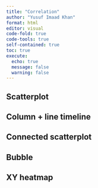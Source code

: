 ```yaml
---
title: "Correlation"
author: "Yusuf Imaad Khan"
format: html
editor: visual
code-fold: true
code-tools: true
self-contained: true
toc: true
execute:
  echo: true
  message: false
  warning: false
---
```


## Scatterplot

## Column + line timeline

## Connected scatterplot

## Bubble

## XY heatmap

